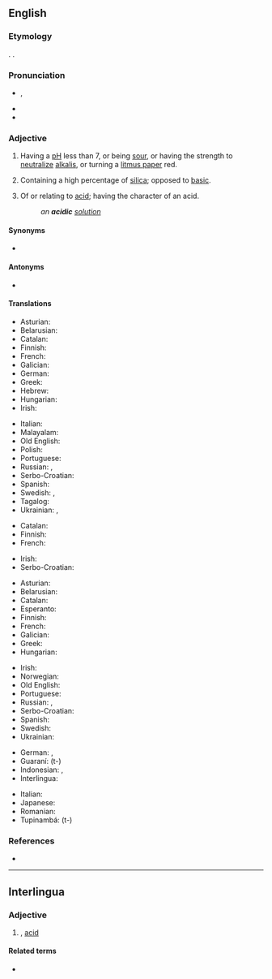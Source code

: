 ==English==

===Etymology===
{{suffix|en|acid|ic}}. {{doublet|en|acidy}}.

===Pronunciation===
* {{a|US}} {{IPA|en|/əˈsɪdɪk/}}, {{enPR|əsĭdʹĭk}}
* {{audio|en|LL-Q1860 (eng)-Vealhurl-acidic.wav|Audio (Southern England)}}
* {{hyphenation|en|a|cid|ic}}

===Adjective===
{{en-adj}}

# {{lb|en|chemistry}} Having a [[pH]] less than 7, or being [[sour]], or having the strength to [[neutralize]] [[alkali]]s, or turning a [[litmus paper]] red.
# {{lb|en|mineralogy}} Containing a high percentage of [[silica]]; opposed to [[basic]].
# Of or relating to [[acid]]; having the character of an acid.
#: ''an '''acidic''' [[solution]]''

====Synonyms====
* {{l|en|acid}}

====Antonyms====
* {{sense|having pH less than 7}} {{l|en|basic}}

====Translations====
{{trans-top|chemistry: having pH less than 7}}
* Asturian: {{t|ast|ácidu}}
* Belarusian: {{t|be|кі́слы|m|sc=Cyrl}}
* Catalan: {{t+|ca|àcid}}
* Finnish: {{t+|fi|hapan}}
* French: {{t+|fr|acide}}
* Galician: {{t+|gl|ácido}}
* German: {{t+|de|sauer}}
* Greek: {{t+|el|όξινος|sc=Grek}}
* Hebrew: {{t|he|חֻמְצִי|tr=ẖumtzí}}
* Hungarian: {{t+|hu|savas}}
* Irish: {{t|ga|aigéadach}}
{{trans-mid}}
* Italian: {{t+|it|acido}}
* Malayalam: {{t+|ml|അമ്ല}}
* Old English: {{t|ang|āfor}}
* Polish: {{t+|pl|kwasowy}}
* Portuguese: {{t+|pt|ácido}}
* Russian: {{t+|ru|кисло́тный}}, {{t+|ru|ки́слый}}
* Serbo-Croatian: {{t+|sh|kȉseo}}
* Spanish: {{t+|es|ácido}}
* Swedish: {{t+|sv|sur}}, {{t+|sv|syrlig}}
* Tagalog: {{t|tl|malala}}
* Ukrainian: {{t|uk|кисло́тний}}, {{t|uk|ки́слий}}
{{trans-bottom}}

{{trans-top|mineralogy: containing a high percentage of silica}}
* Catalan: {{t+|ca|àcid}}
* Finnish: {{t+|fi|hapan}}
* French: {{t+check|fr|acide}}
{{trans-mid}}
* Irish: {{t|ga|aigéadach}}
* Serbo-Croatian: {{t+|sh|kȉseo}}
{{trans-bottom}}

{{trans-top|of or relating to acid}}
* Asturian: {{t|ast|ácidu}}
* Belarusian: {{t|be|кі́слы|m|sc=Cyrl}}
* Catalan: {{t+|ca|àcid}}
* Esperanto: {{t+|eo|acida}}
* Finnish: {{t+|fi|hapan}}
* French: {{t+|fr|acide}}
* Galician: {{t+|gl|ácido}}
* Greek: {{t+|el|όξινος|sc=Grek}}
* Hungarian: {{t+|hu|savas}}
{{trans-mid}}
* Irish: {{t|ga|aigéadach}}
* Norwegian: {{t|no|syrlig}}
* Old English: {{t|ang|āfor}}
* Portuguese: {{t+|pt|ácido}}
* Russian: {{t+|ru|кисло́тный}}, {{t+|ru|ки́слый}}
* Serbo-Croatian: {{t+|sh|kisèlīnskī}}
* Spanish: {{t+|es|ácido}}
* Swedish: {{t|sv|syra-}}
* Ukrainian: {{t|uk|кисло́тний}}
{{trans-bottom}}

{{checktrans-top}}
* German: {{t+check|de|sauer}}, {{t+check|de|säurehaltig}}
* Guaraní: {{t-check|gn|ái}} (t-) <!-- wtf is this???? -->
* Indonesian: {{t+check|id|asam}}, {{t-check|id|[[sifat|bersifat]] [[asam]]}} {{attention|id|2=was "[[sifat|bersifat]] [[asam]]" - assumed sum-of-parts; if an idiom, remove the wikilinks to the individual words. see [[User:Kephir/gadgets/xte#Translation_fixing]]}}
* Interlingua: {{t-check|ia|acide}}
{{trans-mid}}
* Italian: {{t+check|it|acido}}
* Japanese: {{t+check|ja|酸性|tr=[[さんせい]], sansei|sc=Jpan}}
* Romanian: {{t+check|ro|acid}}
* Tupinambá: {{t-check|tpn|aî}} (t-) <!-- wtf is this???? -->
{{trans-bottom}}

===References===
* {{R:Webster 1913}}

----

==Interlingua==

===Adjective===
{{ia-adj|-}}

# {{l|en|acidic}}, [[acid]]

====Related terms====
* {{l|ia|acido}}